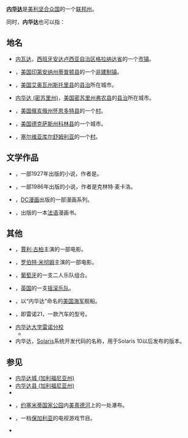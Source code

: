 {{wiktionary|内华达}}
'''[[内华达|内华达]]'''是[[美利坚合众国|美利坚合众国]]的一个[[联邦州|联邦州]]。

同时，'''内华达'''也可以指：

{{TOC right}}

== 地名 ==
* [[内瓦达|内瓦达]]，[[西班牙|西班牙]][[安达卢西亚自治区|安达卢西亚自治区]][[格拉纳达省|格拉纳达省]]的一个[[市镇_(西班牙)|市镇]]。
* {{le|内华达 (印第安纳州)|Nevada, Indiana}}，[[美国|美国]][[印第安纳州|印第安纳州]][[蒂普頓縣_(印地安納州)|蒂普顿县]]的一个[[非建制地区|非建制镇]]。
* {{le|内华达 (艾奥瓦州)|Nevada, Iowa}}，[[美国|美国]][[艾奥瓦州|艾奥瓦州]][[斯托里縣_(愛阿華州)|斯托里县]]的[[县治|县治]]所在城市。
* [[内华达_(密苏里州)|内华达 (密苏里州)]]，[[美国|美国]][[密苏里州|密苏里州]][[弗农县_(密苏里州)|弗农县]]的[[县治|县治]]所在城市。
* {{le|内华达 (俄亥俄州)|Nevada, Ohio}}，[[美国|美国]][[俄亥俄州|俄亥俄州]][[怀恩多特县_(俄亥俄州)|怀恩多特县]]的一个[[村|村]]。
* {{le|内华达 (德克萨斯州)|Nevada, Texas}}，[[美国|美国]][[德克萨斯州|德克萨斯州]][[科林县_(得克萨斯州)|科林县]]的一个城市。
* {{le|内华达 (库尔舒姆利亚)|Nevada (Kuršumlija)}}，[[塞尔维亚|塞尔维亚]][[库尔舒姆利亚|库尔舒姆利亚]]的一个[[村_(行政区划)|村]]。

== 文学作品 ==
* {{le|内华达 (赞恩·格雷小说)|Nevada (Zane Grey novel)}}，一部1927年出版的小说，作者是{{le|赞恩·格雷|Zane Grey}}。
* {{le|内华达 (麦卡洛小说)|Nevada (McCullough novel)}}，一部1986年出版的小说，作者是克林特·麦卡洛。
* {{le|内华达 (漫画)|Nevada (comics)}}，[[DC漫画|DC漫画]]出版的一部漫画系列。
* {{le|内华达 (漫画书)|Nevada (comic book)}}，{{le|Editions Lug|Editions Lug}}出版的一本[[法语|法语]]漫画书。

== 其他 ==
* {{le|内华达 (1927年电影)|Nevada (1927 film)}}，[[賈利·古柏|賈利·古柏]]主演的一部电影。
* {{le|内华达 (1944年电影)|Nevada (1944 film)}}，[[罗伯特·米彻姆|罗伯特·米彻姆]]主演的一部电影。
* {{le|内华达 (葡萄牙乐队)|Nevada (Portuguese band)}}，[[葡萄牙|葡萄牙]]的一支二人乐队组合。
* {{le|内华达 (英国乐队)|Nevada (UK band)}}，[[英国|英国]]的一支[[摇滚乐队|摇滚乐队]]。
* {{le|内华达号 (美国舰船)|USS Nevada}}，以“内华达”命名的[[美国海军|美国海军]]舰船。
* {{le|雷诺内华达|Renault Nevada}}，即雷诺21，一款汽车的型号。
* [[内华达大学雷诺分校|内华达大学雷诺分校]]
** {{le|内华达狼群|Nevada Wolf Pack}}
* 内华达，[[Solaris|Solaris]]系统开发代码的名称，用于Solaris 10以后发布的版本。

== 参见 ==
* [[内华达城_(加利福尼亚州)|内华达城 (加利福尼亚州)]]
* [[内华达县_(加利福尼亚州)|内华达县 (加利福尼亚州)]]
* {{le|内华达镇 (明尼苏达州)|Nevada Township, Minnesota}}
* {{le|内华达瀑布|Nevada Fall}}，[[约塞米蒂国家公园|约塞米蒂国家公园]]内[[美熹德河|美熹德河]]上的一处瀑布。
* {{le|内华达超级秀|Supershow Nevada}}，一档[[保加利亚|保加利亚]]的电视游戏节目。
* {{lookfrom|内华达}}

{{disambig|N|Cat=三字译名消歧义}}